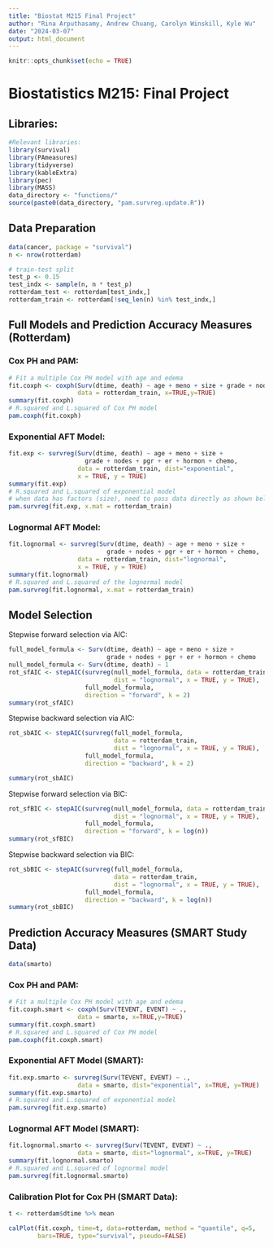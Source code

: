 ```yaml
---
title: "Biostat M215 Final Project"
author: "Rina Arputhasamy, Andrew Chuang, Carolyn Winskill, Kyle Wu"
date: "2024-03-07"
output: html_document
---
```


```r
knitr::opts_chunk$set(echo = TRUE)
```

# Biostatistics M215: Final Project

## Libraries: 

```r
#Relevant libraries:
library(survival)
library(PAmeasures)
library(tidyverse)
library(kableExtra)
library(pec)
library(MASS)
data_directory <- "functions/"
source(paste0(data_directory, "pam.survreg.update.R"))
```

## Data Preparation

```r
data(cancer, package = "survival")
n <- nrow(rotterdam)
```

```r
# train-test split
test_p <- 0.15
test_indx <- sample(n, n * test_p)
rotterdam_test <- rotterdam[test_indx,]
rotterdam_train <- rotterdam[!seq_len(n) %in% test_indx,]
```

## Full Models and Prediction Accuracy Measures (Rotterdam)

### Cox PH and PAM: 

```r
# Fit a multiple Cox PH model with age and edema
fit.coxph <- coxph(Surv(dtime, death) ~ age + meno + size + grade + nodes + pgr + er + hormon + chemo, 
                   data = rotterdam_train, x=TRUE,y=TRUE)
summary(fit.coxph)
# R.squared and L.squared of Cox PH model
pam.coxph(fit.coxph)
```

### Exponential AFT Model: 

```r
fit.exp <- survreg(Surv(dtime, death) ~ age + meno + size + 
                     grade + nodes + pgr + er + hormon + chemo,
                   data = rotterdam_train, dist="exponential",
                   x = TRUE, y = TRUE)
summary(fit.exp)
# R.squared and L.squared of exponential model
# when data has factors (size), need to pass data directly as shown below
pam.survreg(fit.exp, x.mat = rotterdam_train)
```

### Lognormal AFT Model: 

```r
fit.lognormal <- survreg(Surv(dtime, death) ~ age + meno + size + 
                           grade + nodes + pgr + er + hormon + chemo, 
                   data = rotterdam_train, dist="lognormal",
                   x = TRUE, y = TRUE)
summary(fit.lognormal)
# R.squared and L.squared of the lognormal model
pam.survreg(fit.lognormal, x.mat = rotterdam_train)
```

## Model Selection

Stepwise forward selection via AIC:
```r
full_model_formula <- Surv(dtime, death) ~ age + meno + size + 
                           grade + nodes + pgr + er + hormon + chemo
null_model_formula <- Surv(dtime, death) ~ 1
rot_sfAIC <- stepAIC(survreg(null_model_formula, data = rotterdam_train,
                             dist = "lognormal", x = TRUE, y = TRUE),
                     full_model_formula,
                     direction = "forward", k = 2)
summary(rot_sfAIC)
```

Stepwise backward selection via AIC:
```r
rot_sbAIC <- stepAIC(survreg(full_model_formula,
                             data = rotterdam_train,
                             dist = "lognormal", x = TRUE, y = TRUE),
                     full_model_formula,
                     direction = "backward", k = 2)

summary(rot_sbAIC)
```

Stepwise forward selection via BIC:
```r
rot_sfBIC <- stepAIC(survreg(null_model_formula, data = rotterdam_train,
                             dist = "lognormal", x = TRUE, y = TRUE),
                     full_model_formula,
                     direction = "forward", k = log(n))
summary(rot_sfBIC)
```

Stepwise backward selection via BIC:
```r
rot_sbBIC <- stepAIC(survreg(full_model_formula,
                             data = rotterdam_train,
                             dist = "lognormal", x = TRUE, y = TRUE),
                     full_model_formula,
                     direction = "backward", k = log(n))
summary(rot_sbBIC)
```

## Prediction Accuracy Measures (SMART Study Data)

```r
data(smarto)
```

### Cox PH and PAM: 
```r
# Fit a multiple Cox PH model with age and edema
fit.coxph.smart <- coxph(Surv(TEVENT, EVENT) ~ ., 
                   data = smarto, x=TRUE,y=TRUE)
summary(fit.coxph.smart)
# R.squared and L.squared of Cox PH model
pam.coxph(fit.coxph.smart)
```

### Exponential AFT Model (SMART):
```r
fit.exp.smarto <- survreg(Surv(TEVENT, EVENT) ~ ., 
                   data = smarto, dist="exponential", x=TRUE, y=TRUE)
summary(fit.exp.smarto)
# R.squared and L.squared of exponential model
pam.survreg(fit.exp.smarto)
```

### Lognormal AFT Model (SMART):
```r
fit.lognormal.smarto <- survreg(Surv(TEVENT, EVENT) ~ ., 
                   data = smarto, dist="lognormal", x=TRUE, y=TRUE)
summary(fit.lognormal.smarto)
# R.squared and L.squared of lognormal model
pam.survreg(fit.lognormal.smarto)
```
### Calibration Plot for Cox PH (SMART Data):

```r
t <- rotterdam$dtime %>% mean

calPlot(fit.coxph, time=t, data=rotterdam, method = "quantile", q=5,
        bars=TRUE, type="survival", pseudo=FALSE)
```

